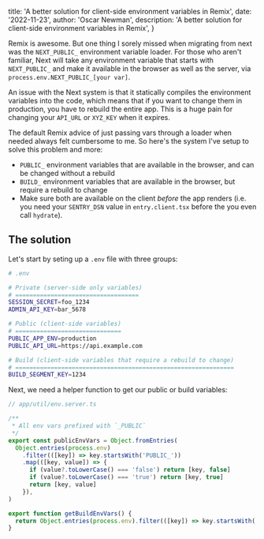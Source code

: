 
  title: 'A better solution for client-side environment variables in Remix',
  date: '2022-11-23',
  author: 'Oscar Newman',
  description:
    'A better solution for client-side environment variables in Remix',
}


Remix is awesome. But one thing I sorely missed when migrating from next was the
`NEXT_PUBLIC_` environment variable loader. For those who aren't familiar, Next
will take any environment variable that starts with `NEXT_PUBLIC_` and make it
available in the browser as well as the server, via
`process.env.NEXT_PUBLIC_[your var]`.

An issue with the Next system is that it statically compiles the environment
variables into the code, which means that if you want to change them in
production, you have to rebuild the entire app. This is a huge pain for changing
your `API_URL` or `XYZ_KEY` when it expires.

The default Remix advice of just passing vars through a loader when needed
always felt cumbersome to me. So here's the system I've setup to solve this
problem and more:

- `PUBLIC_` environment variables that are available in the browser, and can be
  changed without a rebuild
- `BUILD_` environment variables that are available in the browser, but require
  a rebuild to change
- Make sure both are available on the client _before_ the app renders (i.e. you
  need your `SENTRY_DSN` value in `entry.client.tsx` before the you even call
  `hydrate`).

## The solution

Let's start by seting up a `.env` file with three groups:

```bash
# .env

# Private (server-side only variables)
# ===================================
SESSION_SECRET=foo_1234
ADMIN_API_KEY=bar_5678

# Public (client-side variables)
# ==============================
PUBLIC_APP_ENV=production
PUBLIC_API_URL=https://api.example.com

# Build (client-side variables that require a rebuild to change)
# ==============================================================
BUILD_SEGMENT_KEY=1234
```

Next, we need a helper function to get our public or build variables:

```ts
// app/util/env.server.ts

/**
 * All env vars prefixed with `_PUBLIC`
 */
export const publicEnvVars = Object.fromEntries(
  Object.entries(process.env)
    .filter(([key]) => key.startsWith('PUBLIC_'))
    .map(([key, value]) => {
      if (value?.toLowerCase() === 'false') return [key, false]
      if (value?.toLowerCase() === 'true') return [key, true]
      return [key, value]
    }),
)

export function getBuildEnvVars() {
  return Object.entries(process.env).filter(([key]) => key.startsWith('BUILD_'))
}
```
